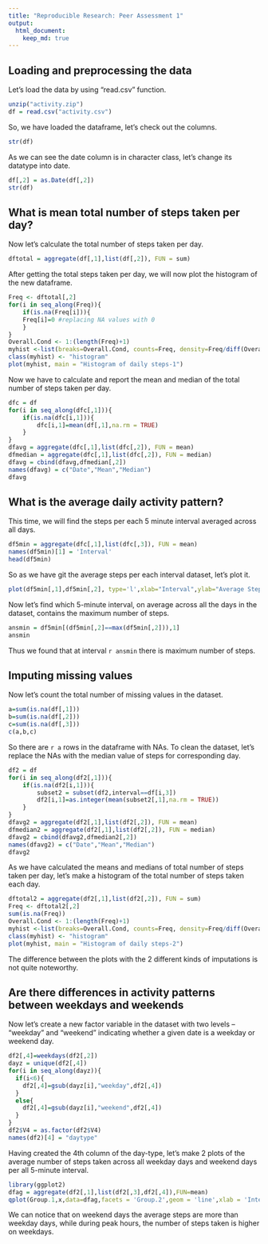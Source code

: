 ```yaml
---
title: "Reproducible Research: Peer Assessment 1"
output: 
  html_document:
    keep_md: true
---
```



## Loading and preprocessing the data
Let's load the data by using "read.csv" function.
```r
unzip("activity.zip")
df = read.csv("activity.csv")
```

So, we have loaded the dataframe, let's check out the columns.
```r
str(df)
```

As we can see the date column is in character class, let's change its datatype into date.
```r
df[,2] = as.Date(df[,2])
str(df)
```

## What is mean total number of steps taken per day?
Now let's calculate the total number of steps taken per day.
```r
dftotal = aggregate(df[,1],list(df[,2]), FUN = sum)
```

After getting the total steps taken per day, we will now plot the histogram of the new dataframe.
```r
Freq <- dftotal[,2]
for(i in seq_along(Freq)){
    if(is.na(Freq[i])){
    Freq[i]=0 #replacing NA values with 0
    }
}
Overall.Cond <- 1:(length(Freq)+1)
myhist <-list(breaks=Overall.Cond, counts=Freq, density=Freq/diff(Overall.Cond),xname="Days(from 1st Oct to 30th Nov)", ylab="No of steps")
class(myhist) <- "histogram"
plot(myhist, main = "Histogram of daily steps-1")
```

Now we have to calculate and report the mean and median of the total number of steps taken per day.
```r
dfc = df
for(i in seq_along(dfc[,1])){
    if(is.na(dfc[i,1])){
        dfc[i,1]=mean(df[,1],na.rm = TRUE)
    }
}
dfavg = aggregate(dfc[,1],list(dfc[,2]), FUN = mean)
dfmedian = aggregate(dfc[,1],list(dfc[,2]), FUN = median)
dfavg = cbind(dfavg,dfmedian[,2])
names(dfavg) = c("Date","Mean","Median")
dfavg
```

## What is the average daily activity pattern?
This time, we will find the steps per each 5 minute interval averaged across all days.
```r
df5min = aggregate(dfc[,1],list(dfc[,3]), FUN = mean)
names(df5min)[1] = 'Interval'
head(df5min)
```

So as we have git the average steps per each interval dataset, let's plot it.
```r
plot(df5min[,1],df5min[,2], type='l',xlab="Interval",ylab="Average Steps", main = "Plot of steps per each interval")
```

Now let's find which 5-minute interval, on average across all the days in the dataset, contains the maximum number of steps.
```r
ansmin = df5min[(df5min[,2]==max(df5min[,2])),1]
ansmin
```

Thus we found that at interval ``r ansmin`` there is maximum number of steps.

## Imputing missing values
Now let's count the total number of missing values in the dataset.
```r
a=sum(is.na(df[,1]))
b=sum(is.na(df[,2]))
c=sum(is.na(df[,3]))
c(a,b,c)
```

So there are ``r a`` rows in the dataframe with NAs.
To clean the dataset, let's replace the NAs with the median value of steps for corresponding day.
```r
df2 = df
for(i in seq_along(df2[,1])){
    if(is.na(df2[i,1])){
        subset2 = subset(df2,interval==df[i,3])
        df2[i,1]=as.integer(mean(subset2[,1],na.rm = TRUE))
    }
}
dfavg2 = aggregate(df2[,1],list(df2[,2]), FUN = mean)
dfmedian2 = aggregate(df2[,1],list(df2[,2]), FUN = median)
dfavg2 = cbind(dfavg2,dfmedian2[,2])
names(dfavg2) = c("Date","Mean","Median")
dfavg2
```
As we have calculated the means and medians of total number of steps taken per day, let's make a histogram of the total number of steps taken each day.
```r
dftotal2 = aggregate(df2[,1],list(df2[,2]), FUN = sum)
Freq <- dftotal2[,2]
sum(is.na(Freq))
Overall.Cond <- 1:(length(Freq)+1)
myhist <-list(breaks=Overall.Cond, counts=Freq, density=Freq/diff(Overall.Cond),xname="Days(from 1st Oct to 30th Nov)", ylab="No of steps")
class(myhist) <- "histogram"
plot(myhist, main = "Histogram of daily steps-2")
```

The difference between the plots with the 2 different kinds of imputations is not quite noteworthy. 

## Are there differences in activity patterns between weekdays and weekends


Now let's create a new factor variable in the dataset with two levels – “weekday” and “weekend” indicating whether a given date is a weekday or weekend day.

```r
df2[,4]=weekdays(df2[,2])
dayz = unique(df2[,4])
for(i in seq_along(dayz)){
  if(i<6){
    df2[,4]=gsub(dayz[i],"weekday",df2[,4])
  }
  else{
    df2[,4]=gsub(dayz[i],"weekend",df2[,4])
  }
}
df2$V4 = as.factor(df2$V4)
names(df2)[4] = "daytype"
```

Having created the 4th column of the day-type, let's make 2 plots of  the average number of steps taken across all weekday days and weekend days per all 5-minute interval.

```r
library(ggplot2)
dfag = aggregate(df2[,1],list(df2[,3],df2[,4]),FUN=mean)
qplot(Group.1,x,data=dfag,facets = 'Group.2',geom = 'line',xlab = 'Interval',ylab = 'No. of steps')
```

We can notice that on weekend days the average steps are more than weekday days, while during peak hours, the number of steps taken is higher on weekdays.